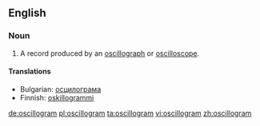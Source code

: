 ==English==

===Noun===
{{en-noun}}

# A record produced by an [[oscillograph]] or [[oscilloscope]].

====Translations====
{{trans-top}}
*Bulgarian: [[осцилограма]] {{f}}
*Finnish: [[oskillogrammi]]
{{trans-mid}}
{{trans-bottom}}

[[de:oscillogram]]
[[pl:oscillogram]]
[[ta:oscillogram]]
[[vi:oscillogram]]
[[zh:oscillogram]]